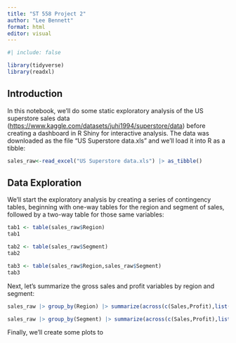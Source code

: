 ```yaml
---
title: "ST 558 Project 2"
author: "Lee Bennett"
format: html
editor: visual
---
```


```r
#| include: false

library(tidyverse)
library(readxl)
```

## Introduction

In this notebook, we'll do some static exploratory analysis of the US superstore sales data (<https://www.kaggle.com/datasets/juhi1994/superstore/data>) before creating a dashboard in R Shiny for interactive analysis. The data was downloaded as the file "US Superstore data.xls" and we'll load it into R as a tibble:

```r
sales_raw<-read_excel("US Superstore data.xls") |> as_tibble()
```

## Data Exploration

We'll start the exploratory analysis by creating a series of contingency tables, beginning with one-way tables for the region and segment of sales, followed by a two-way table for those same variables:

```r
tab1 <- table(sales_raw$Region)
tab1

tab2 <- table(sales_raw$Segment)
tab2

tab3 <- table(sales_raw$Region,sales_raw$Segment)
tab3
```

Next, let's summarize the gross sales and profit variables by region and segment:

```r
sales_raw |> group_by(Region) |> summarize(across(c(Sales,Profit),list("mean"=mean,"median"=median,"sd"=sd),.names="{.fn}_{.col}"))

sales_raw |> group_by(Segment) |> summarize(across(c(Sales,Profit),list("mean"=mean,"median"=median,"sd"=sd),.names="{.fn}_{.col}"))
```
Finally, we'll create some plots to 